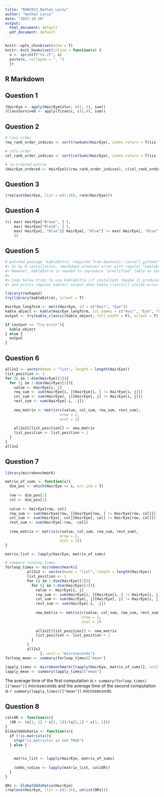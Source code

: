 ```yaml
---
title: "RHW2023_Nathan_Laroy"
author: "Nathan Laroy"
date: "2023-10-20"
output:
  html_document: default
  pdf_document: default
---
```


```r
knitr::opts_chunk$set(echo = T)
knitr::knit_hooks$set(inline = function(x) {
  x <- sprintf("%1.2f", x)
  paste(x, collapse = ", ")
  })
```

## R Markdown

## Question 1
```r
(HairEye <- apply(HairEyeColor, c(1, 2), sum))
(ClassSurvived <- apply(Titanic, c(1,4), sum))
```

## Question 2
```r
# rows order
row_rank_order_indices <- sort(rowSums(HairEye), index.return = T)$ix

# cols order
col_rank_order_indices <- sort(colSums(HairEye), index.return = T)$ix

# re-ordered matrix
(HairEye_ordered <- HairEye[c(row_rank_order_indices), c(col_rank_order_indices)])
```

## Question 3
```r
(replace(HairEye, list = c(1:16), rank(HairEye)))
```

## Question 4
```r
(c( max( HairEye["Brown", ] ),
    max( HairEye["Blond", ] ), 
    max( HairEye[, "Blue"][ HairEye[, "Blue"] != max( HairEye[, "Blue"] ) ])
    ))
```

## Question 5
```r
# patched package 'kableExtra' required from devtools::install_github("kupietz/kableExtra")
#> In my R installation, rmarkdown produces error with regular "kableExtra" package when knitting.
#> However, kableExtra is needed to reproduce 'prettified' table as shown in question 5.
#> 
#> Code below tries to use kableExtra (if installed) (maybe it produces no error on other installations),
#> and prints regular kable() output when kable_classic() yields error.

library(reshape2)
try(library(kableExtra), silent = T)

HairEye_longform <- melt(HairEye, id = c("Hair", "Eye"))
kable_object <- kable(HairEye_longform, col.names = c("Hair", "Eye", "Freq"), format = "html")
output <- try(kable_classic(kable_object, full_width = F), silent = T)

if (output == "try-error"){
  kable_object
} else {
  output
}

```

## Question 6
```r
all2x2 <- vector(mode = "list", length = length(HairEye))
list_position <- 1
for (i in 1:dim(HairEye)[1]){
  for (j in 1:dim(HairEye)[2]){
    value <- HairEye[i, j]
    row_sum <- sum(HairEye[i, ][HairEye[i, ] != HairEye[i, j]])
    col_sum <- sum(HairEye[, j][HairEye[, j] != HairEye[i, j]])
    rest_sum <- sum(HairEye[-i, -j])
    
    new_matrix <- matrix(c(value, col_sum, row_sum, rest_sum),
                         nrow = 2,
                         ncol = 2)
    
    all2x2[[list_position]] <- new_matrix
    list_position <- list_position + 1
  }
}
all2x2
```

## Question 7
```r
library(microbenchmark)

matrix_of_sums <- function(x){
  dim_pos <- which(HairEye == x, arr.ind = T)
  
  row <- dim_pos[1]
  col <- dim_pos[2]
  
  value <- HairEye[row, col]
  row_sum <- sum(HairEye[row, ][HairEye[row, ] != HairEye[row, col]])
  col_sum <- sum(HairEye[, col][HairEye[, col] != HairEye[row, col]])
  rest_sum <- sum(HairEye[-row, -col])
  
  (new_matrix <- matrix(c(value, col_sum, row_sum, rest_sum),
                         nrow = 2,
                         ncol = 2))
}

matrix_list <- lapply(HairEye, matrix_of_sums)

# compare running times
forloop_times <- microbenchmark({
          all2x2 <- vector(mode = "list", length = length(HairEye))
          list_position <- 1
          for (i in 1:dim(HairEye)[1]){
            for (j in 1:dim(HairEye)[2]){
              value <- HairEye[i, j]
              row_sum <- sum(HairEye[i, ][HairEye[i, ] != HairEye[i, j]])
              col_sum <- sum(HairEye[, j][HairEye[, j] != HairEye[i, j]])
              rest_sum <- sum(HairEye[-i, -j])
              
              new_matrix <- matrix(c(value, col_sum, row_sum, rest_sum),
                                   nrow = 2,
                                   ncol = 2)
              
              all2x2[[list_position]] <- new_matrix
              list_position <- list_position + 1
            }
          }
          all2x2
                }, unit = "microseconds")
forloop_mean <- summary(forloop_times)["mean"]

lapply_times <- microbenchmark({lapply(HairEye, matrix_of_sums)}, unit = "microseconds")
lapply_mean <- summary(lapply_times)["mean"]
```
The average time of the first computation is `r summary(forloop_times)[["mean"]]` microseconds and the average time of the second computation is `r summary(lapply_times)[["mean"]]` microseconds.

## Question 8
```r
calcOR <- function(x){
  (OR <- (x[1, 1] * x[2, 2])/(x[2,1] * x[1, 2]))
}
GlobalOddsRatio <- function(x){
  if (!is.matrix(x)){
    stop("is.matrix(x) is not TRUE")
  } else {
    
    
    matrix_list <- lapply(HairEye, matrix_of_sums)
    
    (odds_ratios <- lapply(matrix_list, calcOR))
  }
}

ORs <- GlobalOddsRatio(HairEye)
(replace(HairEye, list = c(1:16), unlist(ORs)))
```
